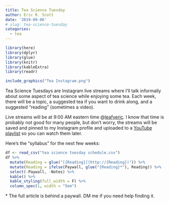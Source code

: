 ```yaml
---
title: Tea Science Tuesday
author: Eric R. Scott
date: '2019-09-06'
# slug: tea-science-tuesday
categories:
  - tea
---
```


```r
library(here)
library(dplyr)
library(glue)
library(knitr)
library(kableExtra)
library(readr)
```

```r
include_graphics("Tea Instagram.png")
```

Tea Science Tuesdays are Instagram live streams where I'll talk informally about some aspect of tea science while enjoying some tea.
Each week, there will be a topic, a suggested tea if you want to drink along, and a suggested "reading" (sometimes a video).

Live streams will be at 9:00 AM eastern time \@[leafyeric](https://www.instagram.com/leafyeric/).
I know that time is probably not good for many people, but don't worry, the streams will be saved and pinned to my Instagram profile and uploaded to a [YouTube playlist](https://www.youtube.com/playlist?list=PLtlw9R1NVcT4FtL9LfTtcjdzuiBwkoMus) so you can watch them later.

Here's the "syllabus" for the next few weeks:

```r
df <- read_csv("tea science tuesday schedule.csv")
df %>%
  mutate(Reading = glue("[{Reading}](http://{Reading})")) %>% 
  mutate(Reading = ifelse(Paywall, glue("{Reading}*"), Reading)) %>% 
  select(-Paywall, -Notes) %>% 
  kable() %>% 
  kable_styling(full_width = F) %>% 
  column_spec(1, width = "5em")
```

\* The full article is behind a paywall.
DM me if you need help finding it.
